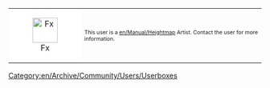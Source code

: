 {| cellspacing="0" align="right" style="width: 238px; color: #000000; background: #000000;"
| style="width: 45px; height: 45px; background: #FFFFFF; text-align: center;" |[[File:en/Archive/Community/Users/Heightmapartist.png|50px|Fx]]
| style="font-size: 8pt; padding: 4pt; line-height: 1.25em;" | This user is a [[en/Manual/Heightmap]] Artist. Contact the user for more information.
|}

<noinclude>
[[Category:en/Archive/Community/Users/Userboxes]]
</noinclude>